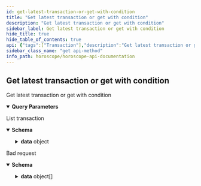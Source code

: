 ```yaml
---
id: get-latest-transaction-or-get-with-condition
title: "Get latest transaction or get with condition"
description: "Get latest transaction or get with condition"
sidebar_label: Get latest transaction or get with condition
hide_title: true
hide_table_of_contents: true
api: {"tags":["Transaction"],"description":"Get latest transaction or get with condition","parameters":[{"in":"query","name":"chainid","required":true,"schema":{"type":"string","enum":["auradev_1236-2"]},"description":"Chain Id of network need to query","example":"aura-testnet"},{"in":"query","name":"blockHeight","required":false,"schema":{"type":"string"},"description":"Block height of transaction"},{"in":"query","name":"txHash","required":false,"schema":{"type":"string"},"description":"Transaction hash"},{"in":"query","name":"address","required":false,"schema":{"type":"string"},"description":"Address in transaction with native coin"},{"in":"query","name":"addressInContract","required":false,"schema":{"type":"string"},"description":"Address in transaction with token from smart contract"},{"in":"query","name":"sequenceIBC","required":false,"schema":{"type":"string"},"description":"Sequence IBC in IBC transaction"},{"in":"query","name":"searchType","required":false,"schema":{"type":"string","enum":["transfer","proposal_deposit","proposal_vote","delegate","redelegate","instantiate","execute","wasm"]},"description":"Search type event"},{"in":"query","name":"searchKey","required":false,"schema":{"type":"string","enum":["sender","recipient","proposal_id","validator","destination_validator","_contract_address","token_id"]},"description":"Search key event"},{"in":"query","name":"searchValue","required":false,"schema":{"type":"string"},"description":"Search value event"},{"in":"query","name":"query","required":false,"schema":{"type":"string"},"description":"Search query with format A.B=C,D.E=F"},{"in":"query","name":"pageOffset","required":false,"schema":{"type":"number","default":0},"description":"Page number, start at 0"},{"in":"query","name":"pageLimit","required":false,"schema":{"type":"number","default":10},"description":"number record return in a page"},{"in":"query","name":"countTotal","required":false,"schema":{"type":"boolean","default":"false"},"description":"count total record"},{"in":"query","name":"nextKey","required":false,"schema":{"type":"string"},"description":"key for next page"},{"in":"query","name":"reverse","required":false,"schema":{"type":"boolean","default":"false"},"description":"reverse is true if you want to get the oldest record first, default is false"}],"responses":{"200":{"description":"List transaction","content":{"application/json":{"schema":{"type":"object","properties":{"code":{"type":"number","example":200},"message":{"type":"string","example":"Successful"},"data":{"type":"object","properties":{"transaction":{"type":"object","properties":{"tx":{"type":"object","properties":{"body":{"type":"object","properties":{"messages":{"type":"array","items":{"type":"object","properties":{"@type":{"type":"string","example":"/cosmos.staking.v1beta1.MsgDelegate"},"delegator_address":{"type":"string","example":"aura123123123123"},"validator_address":{"type":"string","example":"aura123123123123"}}}},"extension_options":{"type":"array","items":{"type":"object"}},"non_critical_extension_options":{"type":"array","items":{"type":"object"}},"memo":{"type":"string","example":"This is Aura Tx"},"timeout_height":{"type":"string","example":"0"}}},"auth_info":{"type":"object","properties":{"fee":{"type":"object","properties":{"amount":{"type":"array","items":{"properties":{"denom":{"type":"string","example":"uaura"},"amount":{"type":"string","example":"1000000"}}}},"gas_limit":{"type":"string","example":"100000"},"payer":{"type":"string","example":""},"granter":{"type":"string","example":""}}},"signer_infos":{"type":"array","items":{"type":"object","properties":{"mode_info":{"type":"object","properties":{"single":{"type":"object","properties":{"mode":{"type":"string","example":"SIGN_MODE_DIRECT"}}}}},"public_key":{"type":"object","properties":{"@type":{"type":"string","example":"/cosmos.crypto.secp256k1.PubKey"},"key":{"type":"string","example":"xxxxxxxxxxxxxxxxxxxx"}}},"sequence":{"type":"string","example":"1000000"}}}}}},"signatures":{"type":"array","items":{"type":"string","example":"xxxxxxxxxxxxxxx"}}}},"tx_response":{"type":"object","properties":{"height":{"type":"number","example":10000},"txhash":{"type":"string","example":"xxxxxxxxxxxxxxxxxxxxxxxxxxxxxxxx"},"codespace":{"type":"string","example":""},"code":{"type":"string","example":"0"},"data":{"type":"string","example":"xxxxxxxxxxxxxxxxxxxxxxxxxxxxxxxx"},"raw_log":{"type":"string","example":"[{\\\"events\\\":[{\\\"type\\\":\\\"coin_received\\\",\\\"attributes\\\":[{\\\"key\\\":\\\"receiver\\\",\\\"value\\\":\\\"xxxxx\\\"}]"},"logs":{"type":"array","items":{"type":"object","properties":{"msg_index":{"type":"number","example":0},"log":{"type":"string","example":""},"events":{"type":"array","items":{"type":"object","properties":{"type":{"type":"string","example":"coin_received"},"attributes":{"type":"array","items":{"type":"object","properties":{"key":{"type":"string","example":"receiver"},"value":{"type":"string","example":"aura123123123123123"}}}}}}}}}},"info":{"type":"string"},"gas_wanted":{"type":"string","example":"200000"},"gas_used":{"type":"string","example":"150000"},"tx":{"type":"object","properties":{"@type":{"type":"string","example":"/cosmos.tx.v1beta1.Tx"},"body":{"type":"object","properties":{"messages":{"type":"array","items":{"type":"object","properties":{"@type":{"type":"string","example":"/cosmos.staking.v1beta1.MsgDelegate"},"delegator_address":{"type":"string","example":"aura123123123123123"},"validator_address":{"type":"string","example":"aura123123123123123123"}}}},"memo":{"type":"string"},"timeout_height":{"type":"string","example":"0"},"extension_options":{"type":"array","items":{"type":"object"}},"non_critical_extension_options":{"type":"array","items":{"type":"object"}}}},"auth_info":{"type":"object","properties":{"fee":{"type":"object","properties":{"amount":{"type":"array","items":{"properties":{"denom":{"type":"string","example":"uaura"},"amount":{"type":"string","example":"1000000"}}}},"gas_limit":{"type":"string","example":"100000"},"payer":{"type":"string","example":""},"granter":{"type":"string","example":""}}},"signer_infos":{"type":"array","items":{"type":"object","properties":{"mode_info":{"type":"object","properties":{"single":{"type":"object","properties":{"mode":{"type":"string","example":"SIGN_MODE_DIRECT"}}}}},"public_key":{"type":"object","properties":{"@type":{"type":"string","example":"/cosmos.crypto.secp256k1.PubKey"},"key":{"type":"string","example":"xxxxxxxxxxxxxxxxxxxx"}}},"sequence":{"type":"string","example":"1000000"}}}}}},"signatures":{"type":"array","items":{"type":"string","example":"xxxxxxxxxxxxxxx"}}}},"timestamp":{"type":"string","example":"2022-09-13T03:17:45.000Z"},"events":{"type":"array","items":{"type":"object","properties":{"type":{"type":"string","example":"coin_received"},"attributes":{"type":"array","items":{"properties":{"key":{"type":"string","example":"c3BlbmRlcg=="},"value":{"type":"string","example":"xxxxxxxxxxxxxxxxxxxxxx"}}}}}}}}}}},"count":{"type":"number","example":10},"nextKey":{"type":"string","example":"abc"}}}}}}}},"422":{"description":"Bad request","content":{"application/json":{"schema":{"type":"object","properties":{"name":{"type":"string","example":"ValidationError"},"message":{"type":"string","example":"Parameters validation error!"},"code":{"type":"number","example":422},"type":{"type":"string","example":"VALIDATION_ERROR"},"data":{"type":"array","items":{"type":"object","properties":{"type":{"type":"string","example":"required"},"message":{"type":"string","example":"The 'chainid' field is required."},"field":{"type":"string","example":"chainid"},"nodeID":{"type":"string","example":"node1"},"action":{"type":"string","example":"v1.transaction"}}}}}}}}}},"method":"get","path":"/v1/transaction","servers":[{"url":"https://horoscope.aura.network/api","description":"Horoscope "},{"url":"https://lcd.osmosis.zone","description":"Osmosis Mainnet LCD"},{"url":"https://lcd.euphoria.aura.network","description":"Aura Euphoria LCD"},{"url":"https://cosmos-lcd.quickapi.com","description":"Cosmos Mainnet LCD"}],"info":{"title":"Horoscope API Documentation","version":"1.0.0","description":"## Indexer for multiple Cosmos Network \n\n### How to use\n\nSelect server Horoscope if use Horoscope API\n\nSelect server LCD if use Legacy API"},"postman":{"name":"Get latest transaction or get with condition","description":{"content":"Get latest transaction or get with condition","type":"text/plain"},"url":{"path":["v1","transaction"],"host":["{{baseUrl}}"],"query":[{"disabled":false,"description":{"content":"(Required) Chain Id of network need to query","type":"text/plain"},"key":"chainid","value":""},{"disabled":false,"description":{"content":"Block height of transaction","type":"text/plain"},"key":"blockHeight","value":""},{"disabled":false,"description":{"content":"Transaction hash","type":"text/plain"},"key":"txHash","value":""},{"disabled":false,"description":{"content":"Address in transaction with native coin","type":"text/plain"},"key":"address","value":""},{"disabled":false,"description":{"content":"Address in transaction with token from smart contract","type":"text/plain"},"key":"addressInContract","value":""},{"disabled":false,"description":{"content":"Sequence IBC in IBC transaction","type":"text/plain"},"key":"sequenceIBC","value":""},{"disabled":false,"description":{"content":"Search type event","type":"text/plain"},"key":"searchType","value":""},{"disabled":false,"description":{"content":"Search key event","type":"text/plain"},"key":"searchKey","value":""},{"disabled":false,"description":{"content":"Search value event","type":"text/plain"},"key":"searchValue","value":""},{"disabled":false,"description":{"content":"Search query with format A.B=C,D.E=F","type":"text/plain"},"key":"query","value":""},{"disabled":false,"description":{"content":"Page number, start at 0","type":"text/plain"},"key":"pageOffset","value":""},{"disabled":false,"description":{"content":"number record return in a page","type":"text/plain"},"key":"pageLimit","value":""},{"disabled":false,"description":{"content":"count total record","type":"text/plain"},"key":"countTotal","value":""},{"disabled":false,"description":{"content":"key for next page","type":"text/plain"},"key":"nextKey","value":""},{"disabled":false,"description":{"content":"reverse is true if you want to get the oldest record first, default is false","type":"text/plain"},"key":"reverse","value":""}],"variable":[]},"header":[{"key":"Accept","value":"application/json"}],"method":"GET"}}
sidebar_class_name: "get api-method"
info_path: horoscope/horoscope-api-documentation
---
```



## Get latest transaction or get with condition



Get latest transaction or get with condition

<details style={{"marginBottom":"1rem"}} data-collapsed={false} open={true}><summary style={{}}><strong>Query Parameters</strong></summary><div><ul><ParamsItem className={"paramsItem"} param={{"in":"query","name":"chainid","required":true,"schema":{"type":"string","enum":["auradev_1236-2"]},"description":"Chain Id of network need to query","example":"aura-testnet"}}></ParamsItem><ParamsItem className={"paramsItem"} param={{"in":"query","name":"blockHeight","required":false,"schema":{"type":"string"},"description":"Block height of transaction"}}></ParamsItem><ParamsItem className={"paramsItem"} param={{"in":"query","name":"txHash","required":false,"schema":{"type":"string"},"description":"Transaction hash"}}></ParamsItem><ParamsItem className={"paramsItem"} param={{"in":"query","name":"address","required":false,"schema":{"type":"string"},"description":"Address in transaction with native coin"}}></ParamsItem><ParamsItem className={"paramsItem"} param={{"in":"query","name":"addressInContract","required":false,"schema":{"type":"string"},"description":"Address in transaction with token from smart contract"}}></ParamsItem><ParamsItem className={"paramsItem"} param={{"in":"query","name":"sequenceIBC","required":false,"schema":{"type":"string"},"description":"Sequence IBC in IBC transaction"}}></ParamsItem><ParamsItem className={"paramsItem"} param={{"in":"query","name":"searchType","required":false,"schema":{"type":"string","enum":["transfer","proposal_deposit","proposal_vote","delegate","redelegate","instantiate","execute","wasm"]},"description":"Search type event"}}></ParamsItem><ParamsItem className={"paramsItem"} param={{"in":"query","name":"searchKey","required":false,"schema":{"type":"string","enum":["sender","recipient","proposal_id","validator","destination_validator","_contract_address","token_id"]},"description":"Search key event"}}></ParamsItem><ParamsItem className={"paramsItem"} param={{"in":"query","name":"searchValue","required":false,"schema":{"type":"string"},"description":"Search value event"}}></ParamsItem><ParamsItem className={"paramsItem"} param={{"in":"query","name":"query","required":false,"schema":{"type":"string"},"description":"Search query with format A.B=C,D.E=F"}}></ParamsItem><ParamsItem className={"paramsItem"} param={{"in":"query","name":"pageOffset","required":false,"schema":{"type":"number","default":0},"description":"Page number, start at 0"}}></ParamsItem><ParamsItem className={"paramsItem"} param={{"in":"query","name":"pageLimit","required":false,"schema":{"type":"number","default":10},"description":"number record return in a page"}}></ParamsItem><ParamsItem className={"paramsItem"} param={{"in":"query","name":"countTotal","required":false,"schema":{"type":"boolean","default":"false"},"description":"count total record"}}></ParamsItem><ParamsItem className={"paramsItem"} param={{"in":"query","name":"nextKey","required":false,"schema":{"type":"string"},"description":"key for next page"}}></ParamsItem><ParamsItem className={"paramsItem"} param={{"in":"query","name":"reverse","required":false,"schema":{"type":"boolean","default":"false"},"description":"reverse is true if you want to get the oldest record first, default is false"}}></ParamsItem></ul></div></details><div><ApiTabs><TabItem label={"200"} value={"200"}><div>

List transaction

</div><div><MimeTabs schemaType={"response"}><TabItem label={"application/json"} value={"application/json"}><SchemaTabs groupId={"schema-tabs"}><TabItem label={"Schema"} value={"Schema"}><details style={{}} data-collapsed={false} open={true}><summary style={{"textAlign":"left"}}><strong>Schema</strong></summary><div style={{"textAlign":"left","marginLeft":"1rem"}}></div><ul style={{"marginLeft":"1rem"}}><SchemaItem collapsible={false} name={"code"} required={false} schemaDescription={undefined} schemaName={"number"} qualifierMessage={undefined} defaultValue={undefined}></SchemaItem><SchemaItem collapsible={false} name={"message"} required={false} schemaDescription={undefined} schemaName={"string"} qualifierMessage={undefined} defaultValue={undefined}></SchemaItem><SchemaItem collapsible={true} className={"schemaItem"}><details style={{}}><summary style={{}}><strong>data</strong><span style={{"opacity":"0.6"}}> object</span></summary><div style={{"marginLeft":"1rem"}}><SchemaItem collapsible={true} className={"schemaItem"}><details style={{}}><summary style={{}}><strong>transaction</strong><span style={{"opacity":"0.6"}}> object</span></summary><div style={{"marginLeft":"1rem"}}><SchemaItem collapsible={true} className={"schemaItem"}><details style={{}}><summary style={{}}><strong>tx</strong><span style={{"opacity":"0.6"}}> object</span></summary><div style={{"marginLeft":"1rem"}}><SchemaItem collapsible={true} className={"schemaItem"}><details style={{}}><summary style={{}}><strong>body</strong><span style={{"opacity":"0.6"}}> object</span></summary><div style={{"marginLeft":"1rem"}}><SchemaItem collapsible={true} className={"schemaItem"}><details style={{}}><summary style={{}}><strong>messages</strong><span style={{"opacity":"0.6"}}> object[]</span></summary><div style={{"marginLeft":"1rem"}}><SchemaItem collapsible={false} name={"@type"} required={false} schemaDescription={undefined} schemaName={"string"} qualifierMessage={undefined} defaultValue={undefined}></SchemaItem><SchemaItem collapsible={false} name={"delegator_address"} required={false} schemaDescription={undefined} schemaName={"string"} qualifierMessage={undefined} defaultValue={undefined}></SchemaItem><SchemaItem collapsible={false} name={"validator_address"} required={false} schemaDescription={undefined} schemaName={"string"} qualifierMessage={undefined} defaultValue={undefined}></SchemaItem></div></details></SchemaItem><SchemaItem collapsible={false} name={"extension_options"} required={false} schemaDescription={undefined} schemaName={"object[]"} qualifierMessage={undefined} defaultValue={undefined}></SchemaItem><SchemaItem collapsible={false} name={"non_critical_extension_options"} required={false} schemaDescription={undefined} schemaName={"object[]"} qualifierMessage={undefined} defaultValue={undefined}></SchemaItem><SchemaItem collapsible={false} name={"memo"} required={false} schemaDescription={undefined} schemaName={"string"} qualifierMessage={undefined} defaultValue={undefined}></SchemaItem><SchemaItem collapsible={false} name={"timeout_height"} required={false} schemaDescription={undefined} schemaName={"string"} qualifierMessage={undefined} defaultValue={undefined}></SchemaItem></div></details></SchemaItem><SchemaItem collapsible={true} className={"schemaItem"}><details style={{}}><summary style={{}}><strong>auth_info</strong><span style={{"opacity":"0.6"}}> object</span></summary><div style={{"marginLeft":"1rem"}}><SchemaItem collapsible={true} className={"schemaItem"}><details style={{}}><summary style={{}}><strong>fee</strong><span style={{"opacity":"0.6"}}> object</span></summary><div style={{"marginLeft":"1rem"}}><SchemaItem collapsible={true} className={"schemaItem"}><details style={{}}><summary style={{}}><strong>amount</strong><span style={{"opacity":"0.6"}}> undefined[]</span></summary><div style={{"marginLeft":"1rem"}}><SchemaItem collapsible={false} name={"denom"} required={false} schemaDescription={undefined} schemaName={"string"} qualifierMessage={undefined} defaultValue={undefined}></SchemaItem><SchemaItem collapsible={false} name={"amount"} required={false} schemaDescription={undefined} schemaName={"string"} qualifierMessage={undefined} defaultValue={undefined}></SchemaItem></div></details></SchemaItem><SchemaItem collapsible={false} name={"gas_limit"} required={false} schemaDescription={undefined} schemaName={"string"} qualifierMessage={undefined} defaultValue={undefined}></SchemaItem><SchemaItem collapsible={false} name={"payer"} required={false} schemaDescription={undefined} schemaName={"string"} qualifierMessage={undefined} defaultValue={undefined}></SchemaItem><SchemaItem collapsible={false} name={"granter"} required={false} schemaDescription={undefined} schemaName={"string"} qualifierMessage={undefined} defaultValue={undefined}></SchemaItem></div></details></SchemaItem><SchemaItem collapsible={true} className={"schemaItem"}><details style={{}}><summary style={{}}><strong>signer_infos</strong><span style={{"opacity":"0.6"}}> object[]</span></summary><div style={{"marginLeft":"1rem"}}><SchemaItem collapsible={true} className={"schemaItem"}><details style={{}}><summary style={{}}><strong>mode_info</strong><span style={{"opacity":"0.6"}}> object</span></summary><div style={{"marginLeft":"1rem"}}><SchemaItem collapsible={true} className={"schemaItem"}><details style={{}}><summary style={{}}><strong>single</strong><span style={{"opacity":"0.6"}}> object</span></summary><div style={{"marginLeft":"1rem"}}><SchemaItem collapsible={false} name={"mode"} required={false} schemaDescription={undefined} schemaName={"string"} qualifierMessage={undefined} defaultValue={undefined}></SchemaItem></div></details></SchemaItem></div></details></SchemaItem><SchemaItem collapsible={true} className={"schemaItem"}><details style={{}}><summary style={{}}><strong>public_key</strong><span style={{"opacity":"0.6"}}> object</span></summary><div style={{"marginLeft":"1rem"}}><SchemaItem collapsible={false} name={"@type"} required={false} schemaDescription={undefined} schemaName={"string"} qualifierMessage={undefined} defaultValue={undefined}></SchemaItem><SchemaItem collapsible={false} name={"key"} required={false} schemaDescription={undefined} schemaName={"string"} qualifierMessage={undefined} defaultValue={undefined}></SchemaItem></div></details></SchemaItem><SchemaItem collapsible={false} name={"sequence"} required={false} schemaDescription={undefined} schemaName={"string"} qualifierMessage={undefined} defaultValue={undefined}></SchemaItem></div></details></SchemaItem></div></details></SchemaItem><SchemaItem collapsible={false} name={"signatures"} required={false} schemaDescription={undefined} schemaName={"string[]"} qualifierMessage={undefined} defaultValue={undefined}></SchemaItem></div></details></SchemaItem><SchemaItem collapsible={true} className={"schemaItem"}><details style={{}}><summary style={{}}><strong>tx_response</strong><span style={{"opacity":"0.6"}}> object</span></summary><div style={{"marginLeft":"1rem"}}><SchemaItem collapsible={false} name={"height"} required={false} schemaDescription={undefined} schemaName={"number"} qualifierMessage={undefined} defaultValue={undefined}></SchemaItem><SchemaItem collapsible={false} name={"txhash"} required={false} schemaDescription={undefined} schemaName={"string"} qualifierMessage={undefined} defaultValue={undefined}></SchemaItem><SchemaItem collapsible={false} name={"codespace"} required={false} schemaDescription={undefined} schemaName={"string"} qualifierMessage={undefined} defaultValue={undefined}></SchemaItem><SchemaItem collapsible={false} name={"code"} required={false} schemaDescription={undefined} schemaName={"string"} qualifierMessage={undefined} defaultValue={undefined}></SchemaItem><SchemaItem collapsible={false} name={"data"} required={false} schemaDescription={undefined} schemaName={"string"} qualifierMessage={undefined} defaultValue={undefined}></SchemaItem><SchemaItem collapsible={false} name={"raw_log"} required={false} schemaDescription={undefined} schemaName={"string"} qualifierMessage={undefined} defaultValue={undefined}></SchemaItem><SchemaItem collapsible={true} className={"schemaItem"}><details style={{}}><summary style={{}}><strong>logs</strong><span style={{"opacity":"0.6"}}> object[]</span></summary><div style={{"marginLeft":"1rem"}}><SchemaItem collapsible={false} name={"msg_index"} required={false} schemaDescription={undefined} schemaName={"number"} qualifierMessage={undefined} defaultValue={undefined}></SchemaItem><SchemaItem collapsible={false} name={"log"} required={false} schemaDescription={undefined} schemaName={"string"} qualifierMessage={undefined} defaultValue={undefined}></SchemaItem><SchemaItem collapsible={true} className={"schemaItem"}><details style={{}}><summary style={{}}><strong>events</strong><span style={{"opacity":"0.6"}}> object[]</span></summary><div style={{"marginLeft":"1rem"}}><SchemaItem collapsible={false} name={"type"} required={false} schemaDescription={undefined} schemaName={"string"} qualifierMessage={undefined} defaultValue={undefined}></SchemaItem><SchemaItem collapsible={true} className={"schemaItem"}><details style={{}}><summary style={{}}><strong>attributes</strong><span style={{"opacity":"0.6"}}> object[]</span></summary><div style={{"marginLeft":"1rem"}}><SchemaItem collapsible={false} name={"key"} required={false} schemaDescription={undefined} schemaName={"string"} qualifierMessage={undefined} defaultValue={undefined}></SchemaItem><SchemaItem collapsible={false} name={"value"} required={false} schemaDescription={undefined} schemaName={"string"} qualifierMessage={undefined} defaultValue={undefined}></SchemaItem></div></details></SchemaItem></div></details></SchemaItem></div></details></SchemaItem><SchemaItem collapsible={false} name={"info"} required={false} schemaDescription={undefined} schemaName={"string"} qualifierMessage={undefined} defaultValue={undefined}></SchemaItem><SchemaItem collapsible={false} name={"gas_wanted"} required={false} schemaDescription={undefined} schemaName={"string"} qualifierMessage={undefined} defaultValue={undefined}></SchemaItem><SchemaItem collapsible={false} name={"gas_used"} required={false} schemaDescription={undefined} schemaName={"string"} qualifierMessage={undefined} defaultValue={undefined}></SchemaItem><SchemaItem collapsible={true} className={"schemaItem"}><details style={{}}><summary style={{}}><strong>tx</strong><span style={{"opacity":"0.6"}}> object</span></summary><div style={{"marginLeft":"1rem"}}><SchemaItem collapsible={false} name={"@type"} required={false} schemaDescription={undefined} schemaName={"string"} qualifierMessage={undefined} defaultValue={undefined}></SchemaItem><SchemaItem collapsible={true} className={"schemaItem"}><details style={{}}><summary style={{}}><strong>body</strong><span style={{"opacity":"0.6"}}> object</span></summary><div style={{"marginLeft":"1rem"}}><SchemaItem collapsible={true} className={"schemaItem"}><details style={{}}><summary style={{}}><strong>messages</strong><span style={{"opacity":"0.6"}}> object[]</span></summary><div style={{"marginLeft":"1rem"}}><SchemaItem collapsible={false} name={"@type"} required={false} schemaDescription={undefined} schemaName={"string"} qualifierMessage={undefined} defaultValue={undefined}></SchemaItem><SchemaItem collapsible={false} name={"delegator_address"} required={false} schemaDescription={undefined} schemaName={"string"} qualifierMessage={undefined} defaultValue={undefined}></SchemaItem><SchemaItem collapsible={false} name={"validator_address"} required={false} schemaDescription={undefined} schemaName={"string"} qualifierMessage={undefined} defaultValue={undefined}></SchemaItem></div></details></SchemaItem><SchemaItem collapsible={false} name={"memo"} required={false} schemaDescription={undefined} schemaName={"string"} qualifierMessage={undefined} defaultValue={undefined}></SchemaItem><SchemaItem collapsible={false} name={"timeout_height"} required={false} schemaDescription={undefined} schemaName={"string"} qualifierMessage={undefined} defaultValue={undefined}></SchemaItem><SchemaItem collapsible={false} name={"extension_options"} required={false} schemaDescription={undefined} schemaName={"object[]"} qualifierMessage={undefined} defaultValue={undefined}></SchemaItem><SchemaItem collapsible={false} name={"non_critical_extension_options"} required={false} schemaDescription={undefined} schemaName={"object[]"} qualifierMessage={undefined} defaultValue={undefined}></SchemaItem></div></details></SchemaItem><SchemaItem collapsible={true} className={"schemaItem"}><details style={{}}><summary style={{}}><strong>auth_info</strong><span style={{"opacity":"0.6"}}> object</span></summary><div style={{"marginLeft":"1rem"}}><SchemaItem collapsible={true} className={"schemaItem"}><details style={{}}><summary style={{}}><strong>fee</strong><span style={{"opacity":"0.6"}}> object</span></summary><div style={{"marginLeft":"1rem"}}><SchemaItem collapsible={true} className={"schemaItem"}><details style={{}}><summary style={{}}><strong>amount</strong><span style={{"opacity":"0.6"}}> undefined[]</span></summary><div style={{"marginLeft":"1rem"}}><SchemaItem collapsible={false} name={"denom"} required={false} schemaDescription={undefined} schemaName={"string"} qualifierMessage={undefined} defaultValue={undefined}></SchemaItem><SchemaItem collapsible={false} name={"amount"} required={false} schemaDescription={undefined} schemaName={"string"} qualifierMessage={undefined} defaultValue={undefined}></SchemaItem></div></details></SchemaItem><SchemaItem collapsible={false} name={"gas_limit"} required={false} schemaDescription={undefined} schemaName={"string"} qualifierMessage={undefined} defaultValue={undefined}></SchemaItem><SchemaItem collapsible={false} name={"payer"} required={false} schemaDescription={undefined} schemaName={"string"} qualifierMessage={undefined} defaultValue={undefined}></SchemaItem><SchemaItem collapsible={false} name={"granter"} required={false} schemaDescription={undefined} schemaName={"string"} qualifierMessage={undefined} defaultValue={undefined}></SchemaItem></div></details></SchemaItem><SchemaItem collapsible={true} className={"schemaItem"}><details style={{}}><summary style={{}}><strong>signer_infos</strong><span style={{"opacity":"0.6"}}> object[]</span></summary><div style={{"marginLeft":"1rem"}}><SchemaItem collapsible={true} className={"schemaItem"}><details style={{}}><summary style={{}}><strong>mode_info</strong><span style={{"opacity":"0.6"}}> object</span></summary><div style={{"marginLeft":"1rem"}}><SchemaItem collapsible={true} className={"schemaItem"}><details style={{}}><summary style={{}}><strong>single</strong><span style={{"opacity":"0.6"}}> object</span></summary><div style={{"marginLeft":"1rem"}}><SchemaItem collapsible={false} name={"mode"} required={false} schemaDescription={undefined} schemaName={"string"} qualifierMessage={undefined} defaultValue={undefined}></SchemaItem></div></details></SchemaItem></div></details></SchemaItem><SchemaItem collapsible={true} className={"schemaItem"}><details style={{}}><summary style={{}}><strong>public_key</strong><span style={{"opacity":"0.6"}}> object</span></summary><div style={{"marginLeft":"1rem"}}><SchemaItem collapsible={false} name={"@type"} required={false} schemaDescription={undefined} schemaName={"string"} qualifierMessage={undefined} defaultValue={undefined}></SchemaItem><SchemaItem collapsible={false} name={"key"} required={false} schemaDescription={undefined} schemaName={"string"} qualifierMessage={undefined} defaultValue={undefined}></SchemaItem></div></details></SchemaItem><SchemaItem collapsible={false} name={"sequence"} required={false} schemaDescription={undefined} schemaName={"string"} qualifierMessage={undefined} defaultValue={undefined}></SchemaItem></div></details></SchemaItem></div></details></SchemaItem><SchemaItem collapsible={false} name={"signatures"} required={false} schemaDescription={undefined} schemaName={"string[]"} qualifierMessage={undefined} defaultValue={undefined}></SchemaItem></div></details></SchemaItem><SchemaItem collapsible={false} name={"timestamp"} required={false} schemaDescription={undefined} schemaName={"string"} qualifierMessage={undefined} defaultValue={undefined}></SchemaItem><SchemaItem collapsible={true} className={"schemaItem"}><details style={{}}><summary style={{}}><strong>events</strong><span style={{"opacity":"0.6"}}> object[]</span></summary><div style={{"marginLeft":"1rem"}}><SchemaItem collapsible={false} name={"type"} required={false} schemaDescription={undefined} schemaName={"string"} qualifierMessage={undefined} defaultValue={undefined}></SchemaItem><SchemaItem collapsible={true} className={"schemaItem"}><details style={{}}><summary style={{}}><strong>attributes</strong><span style={{"opacity":"0.6"}}> undefined[]</span></summary><div style={{"marginLeft":"1rem"}}><SchemaItem collapsible={false} name={"key"} required={false} schemaDescription={undefined} schemaName={"string"} qualifierMessage={undefined} defaultValue={undefined}></SchemaItem><SchemaItem collapsible={false} name={"value"} required={false} schemaDescription={undefined} schemaName={"string"} qualifierMessage={undefined} defaultValue={undefined}></SchemaItem></div></details></SchemaItem></div></details></SchemaItem></div></details></SchemaItem></div></details></SchemaItem><SchemaItem collapsible={false} name={"count"} required={false} schemaDescription={undefined} schemaName={"number"} qualifierMessage={undefined} defaultValue={undefined}></SchemaItem><SchemaItem collapsible={false} name={"nextKey"} required={false} schemaDescription={undefined} schemaName={"string"} qualifierMessage={undefined} defaultValue={undefined}></SchemaItem></div></details></SchemaItem></ul></details></TabItem><TabItem label={"Example (from schema)"} value={"Example (from schema)"}><ResponseSamples responseExample={"{\n  \"code\": 200,\n  \"message\": \"Successful\",\n  \"data\": {\n    \"transaction\": {\n      \"tx\": {\n        \"body\": {\n          \"messages\": [\n            {\n              \"@type\": \"/cosmos.staking.v1beta1.MsgDelegate\",\n              \"delegator_address\": \"aura123123123123\",\n              \"validator_address\": \"aura123123123123\"\n            }\n          ],\n          \"extension_options\": [\n            {}\n          ],\n          \"non_critical_extension_options\": [\n            {}\n          ],\n          \"memo\": \"This is Aura Tx\",\n          \"timeout_height\": \"0\"\n        },\n        \"auth_info\": {\n          \"fee\": {\n            \"amount\": [\n              {\n                \"denom\": \"uaura\",\n                \"amount\": \"1000000\"\n              }\n            ],\n            \"gas_limit\": \"100000\",\n            \"payer\": \"\",\n            \"granter\": \"\"\n          },\n          \"signer_infos\": [\n            {\n              \"mode_info\": {\n                \"single\": {\n                  \"mode\": \"SIGN_MODE_DIRECT\"\n                }\n              },\n              \"public_key\": {\n                \"@type\": \"/cosmos.crypto.secp256k1.PubKey\",\n                \"key\": \"xxxxxxxxxxxxxxxxxxxx\"\n              },\n              \"sequence\": \"1000000\"\n            }\n          ]\n        },\n        \"signatures\": [\n          \"xxxxxxxxxxxxxxx\"\n        ]\n      },\n      \"tx_response\": {\n        \"height\": 10000,\n        \"txhash\": \"xxxxxxxxxxxxxxxxxxxxxxxxxxxxxxxx\",\n        \"codespace\": \"\",\n        \"code\": \"0\",\n        \"data\": \"xxxxxxxxxxxxxxxxxxxxxxxxxxxxxxxx\",\n        \"raw_log\": \"[{\\\\\\\"events\\\\\\\":[{\\\\\\\"type\\\\\\\":\\\\\\\"coin_received\\\\\\\",\\\\\\\"attributes\\\\\\\":[{\\\\\\\"key\\\\\\\":\\\\\\\"receiver\\\\\\\",\\\\\\\"value\\\\\\\":\\\\\\\"xxxxx\\\\\\\"}]\",\n        \"logs\": [\n          {\n            \"msg_index\": 0,\n            \"log\": \"\",\n            \"events\": [\n              {\n                \"type\": \"coin_received\",\n                \"attributes\": [\n                  {\n                    \"key\": \"receiver\",\n                    \"value\": \"aura123123123123123\"\n                  }\n                ]\n              }\n            ]\n          }\n        ],\n        \"info\": \"string\",\n        \"gas_wanted\": \"200000\",\n        \"gas_used\": \"150000\",\n        \"tx\": {\n          \"@type\": \"/cosmos.tx.v1beta1.Tx\",\n          \"body\": {\n            \"messages\": [\n              {\n                \"@type\": \"/cosmos.staking.v1beta1.MsgDelegate\",\n                \"delegator_address\": \"aura123123123123123\",\n                \"validator_address\": \"aura123123123123123123\"\n              }\n            ],\n            \"memo\": \"string\",\n            \"timeout_height\": \"0\",\n            \"extension_options\": [\n              {}\n            ],\n            \"non_critical_extension_options\": [\n              {}\n            ]\n          },\n          \"auth_info\": {\n            \"fee\": {\n              \"amount\": [\n                {\n                  \"denom\": \"uaura\",\n                  \"amount\": \"1000000\"\n                }\n              ],\n              \"gas_limit\": \"100000\",\n              \"payer\": \"\",\n              \"granter\": \"\"\n            },\n            \"signer_infos\": [\n              {\n                \"mode_info\": {\n                  \"single\": {\n                    \"mode\": \"SIGN_MODE_DIRECT\"\n                  }\n                },\n                \"public_key\": {\n                  \"@type\": \"/cosmos.crypto.secp256k1.PubKey\",\n                  \"key\": \"xxxxxxxxxxxxxxxxxxxx\"\n                },\n                \"sequence\": \"1000000\"\n              }\n            ]\n          },\n          \"signatures\": [\n            \"xxxxxxxxxxxxxxx\"\n          ]\n        },\n        \"timestamp\": \"2022-09-13T03:17:45.000Z\",\n        \"events\": [\n          {\n            \"type\": \"coin_received\",\n            \"attributes\": [\n              {\n                \"key\": \"c3BlbmRlcg==\",\n                \"value\": \"xxxxxxxxxxxxxxxxxxxxxx\"\n              }\n            ]\n          }\n        ]\n      }\n    },\n    \"count\": 10,\n    \"nextKey\": \"abc\"\n  }\n}"} language={"json"}></ResponseSamples></TabItem></SchemaTabs></TabItem></MimeTabs></div></TabItem><TabItem label={"422"} value={"422"}><div>

Bad request

</div><div><MimeTabs schemaType={"response"}><TabItem label={"application/json"} value={"application/json"}><SchemaTabs groupId={"schema-tabs"}><TabItem label={"Schema"} value={"Schema"}><details style={{}} data-collapsed={false} open={true}><summary style={{"textAlign":"left"}}><strong>Schema</strong></summary><div style={{"textAlign":"left","marginLeft":"1rem"}}></div><ul style={{"marginLeft":"1rem"}}><SchemaItem collapsible={false} name={"name"} required={false} schemaDescription={undefined} schemaName={"string"} qualifierMessage={undefined} defaultValue={undefined}></SchemaItem><SchemaItem collapsible={false} name={"message"} required={false} schemaDescription={undefined} schemaName={"string"} qualifierMessage={undefined} defaultValue={undefined}></SchemaItem><SchemaItem collapsible={false} name={"code"} required={false} schemaDescription={undefined} schemaName={"number"} qualifierMessage={undefined} defaultValue={undefined}></SchemaItem><SchemaItem collapsible={false} name={"type"} required={false} schemaDescription={undefined} schemaName={"string"} qualifierMessage={undefined} defaultValue={undefined}></SchemaItem><SchemaItem collapsible={true} className={"schemaItem"}><details style={{}}><summary style={{}}><strong>data</strong><span style={{"opacity":"0.6"}}> object[]</span></summary><div style={{"marginLeft":"1rem"}}><SchemaItem collapsible={false} name={"type"} required={false} schemaDescription={undefined} schemaName={"string"} qualifierMessage={undefined} defaultValue={undefined}></SchemaItem><SchemaItem collapsible={false} name={"message"} required={false} schemaDescription={undefined} schemaName={"string"} qualifierMessage={undefined} defaultValue={undefined}></SchemaItem><SchemaItem collapsible={false} name={"field"} required={false} schemaDescription={undefined} schemaName={"string"} qualifierMessage={undefined} defaultValue={undefined}></SchemaItem><SchemaItem collapsible={false} name={"nodeID"} required={false} schemaDescription={undefined} schemaName={"string"} qualifierMessage={undefined} defaultValue={undefined}></SchemaItem><SchemaItem collapsible={false} name={"action"} required={false} schemaDescription={undefined} schemaName={"string"} qualifierMessage={undefined} defaultValue={undefined}></SchemaItem></div></details></SchemaItem></ul></details></TabItem><TabItem label={"Example (from schema)"} value={"Example (from schema)"}><ResponseSamples responseExample={"{\n  \"name\": \"ValidationError\",\n  \"message\": \"Parameters validation error!\",\n  \"code\": 422,\n  \"type\": \"VALIDATION_ERROR\",\n  \"data\": [\n    {\n      \"type\": \"required\",\n      \"message\": \"The 'chainid' field is required.\",\n      \"field\": \"chainid\",\n      \"nodeID\": \"node1\",\n      \"action\": \"v1.transaction\"\n    }\n  ]\n}"} language={"json"}></ResponseSamples></TabItem></SchemaTabs></TabItem></MimeTabs></div></TabItem></ApiTabs></div>
      